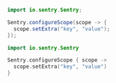 ```java
import io.sentry.Sentry;

Sentry.configureScope(scope -> {
  scope.setExtra("key", "value");
});
```

```kotlin {tabTitle: Kotlin}
import io.sentry.Sentry

Sentry.configureScope { scope ->
  scope.setExtra("key", "value")
}
```
